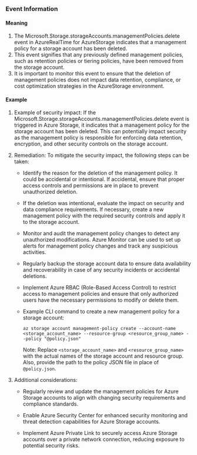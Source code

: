 
### Event Information

#### Meaning

1. The Microsoft.Storage.storageAccounts.managementPolicies.delete event in AzureRealTime for AzureStorage indicates that a management policy for a storage account has been deleted.
2. This event signifies that any previously defined management policies, such as retention policies or tiering policies, have been removed from the storage account.
3. It is important to monitor this event to ensure that the deletion of management policies does not impact data retention, compliance, or cost optimization strategies in the AzureStorage environment.

#### Example

1. Example of security impact: If the Microsoft.Storage.storageAccounts.managementPolicies.delete event is triggered in Azure Storage, it indicates that a management policy for the storage account has been deleted. This can potentially impact security as the management policy is responsible for enforcing data retention, encryption, and other security controls on the storage account.

2. Remediation: To mitigate the security impact, the following steps can be taken:

   - Identify the reason for the deletion of the management policy. It could be accidental or intentional. If accidental, ensure that proper access controls and permissions are in place to prevent unauthorized deletion.
   
   - If the deletion was intentional, evaluate the impact on security and data compliance requirements. If necessary, create a new management policy with the required security controls and apply it to the storage account.
   
   - Monitor and audit the management policy changes to detect any unauthorized modifications. Azure Monitor can be used to set up alerts for management policy changes and track any suspicious activities.
   
   - Regularly backup the storage account data to ensure data availability and recoverability in case of any security incidents or accidental deletions.
   
   - Implement Azure RBAC (Role-Based Access Control) to restrict access to management policies and ensure that only authorized users have the necessary permissions to modify or delete them.

   - Example CLI command to create a new management policy for a storage account:
   
     ```
     az storage account management-policy create --account-name <storage_account_name> --resource-group <resource_group_name> --policy "@policy.json"
     ```
     
     Note: Replace `<storage_account_name>` and `<resource_group_name>` with the actual names of the storage account and resource group. Also, provide the path to the policy JSON file in place of `@policy.json`.

3. Additional considerations:
   
   - Regularly review and update the management policies for Azure Storage accounts to align with changing security requirements and compliance standards.
   
   - Enable Azure Security Center for enhanced security monitoring and threat detection capabilities for Azure Storage accounts.
   
   - Implement Azure Private Link to securely access Azure Storage accounts over a private network connection, reducing exposure to potential security risks.

